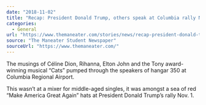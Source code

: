 ```yaml
---
date: "2018-11-02"
title: "Recap: President Donald Trump, others speak at Columbia rally Nov. 1"
categories:
  - General
url: "https://www.themaneater.com/stories/news/recap-president-donald-trump-others-speak-at-columbia-rally-nov-1"
source: "The Maneater Student Newspaper"
sourceUrl: "https://www.themaneater.com/"
---
```


The musings of Céline Dion, Rihanna, Elton John and the Tony award-winning musical “Cats” pumped through the speakers of hangar 350 at Columbia Regional Airport.

This wasn’t at a mixer for middle-aged singles, it was amongst a sea of red “Make America Great Again” hats at President Donald Trump’s rally Nov. 1.
